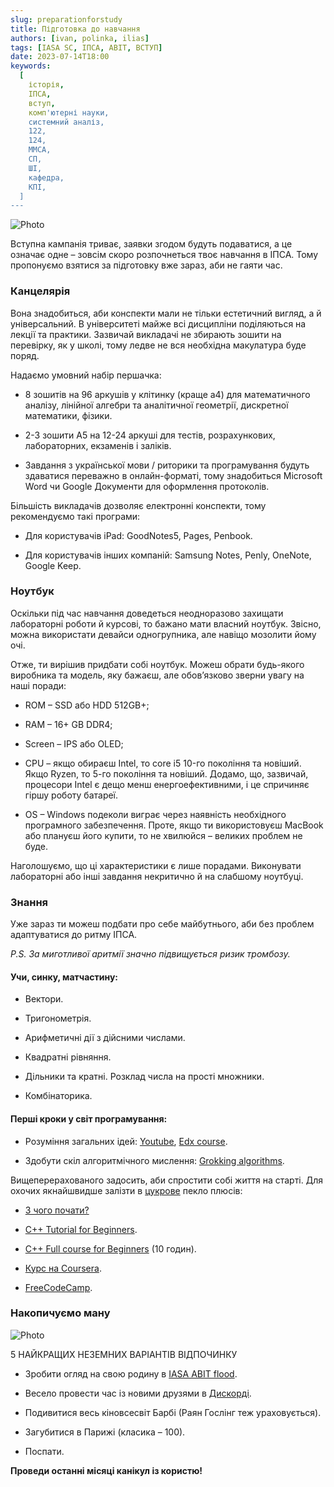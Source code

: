 ```yaml
---
slug: preparationforstudy
title: Підготовка до навчання
authors: [ivan, polinka, ilias]
tags: [IASA SC, ІПСА, ABIT, ВСТУП]
date: 2023-07-14T18:00
keywords:
  [
    історія,
    ІПСА,
    вступ,
    комп'ютерні науки,
    системний аналіз,
    122,
    124,
    ММСА,
    СП,
    ШІ,
    кафедра,
    КПІ,
  ]
---
```


![Photo](./title.png)

<!--truncate-->

Вступна кампанія триває, заявки згодом будуть подаватися, а це означає одне – зовсім скоро розпочнеться твоє навчання в ІПСА. Тому пропонуємо взятися за підготовку вже зараз, аби не гаяти час.

### Канцелярія

Вона знадобиться, аби конспекти мали не тільки естетичний вигляд, а й універсальний. В університеті майже всі дисципліни поділяються на лекції та практики. Зазвичай викладачі не збирають зошити на перевірку, як у школі, тому ледве не вся необхідна макулатура буде поряд.

Надаємо умовний набір першачка:

+ 8 зошитів на 96 аркушів у клітинку (краще а4) для  математичного аналізу, лінійної алгебри та аналітичної геометрії, дискретної математики, фізики.

+ 2-3 зошити А5 на 12-24 аркуші для тестів, розрахункових, лабораторних, екзаменів і заліків.

+ Завдання з української мови / риторики та програмування будуть здаватися переважно в онлайн-форматі, тому знадобиться Microsoft Word чи Google Документи для оформлення протоколів.

Більшість викладачів дозволяє електронні конспекти, тому рекомендуємо такі програми:

+ Для користувачів iPad: GoodNotes5, Pages, Penbook.

+ Для користувачів інших компаній: Samsung Notes, Penly, OneNote, Google Keep.

### Ноутбук

Оскільки під час навчання доведеться неодноразово захищати лабораторні роботи й курсові, то бажано мати власний ноутбук. Звісно, можна використати девайси одногрупника, але навіщо мозолити йому очі.

Отже, ти вирішив придбати собі ноутбук. Можеш обрати будь-якого виробника та модель, яку бажаєш, але обов’язково зверни увагу на наші поради:

+ ROM – SSD або HDD 512GB+;

+ RAM – 16+ GB DDR4;

+ Screen – IPS або OLED;

+ CPU – якщо обираєш Intel, то core i5 10-го покоління та новіший. Якщо Ryzen, то 5-го покоління та новіший. Додамо, що, зазвичай, процесори Intel є дещо менш енергоефективними, і це спричиняє гіршу роботу батареї.

+ OS – Windows подеколи виграє через наявність необхідного програмного забезпечення. Проте, якщо ти використовуєш MacBook або плануєш його купити, то не хвилюйся – великих проблем не буде.

Наголошуємо, що ці характеристики є лише порадами. Виконувати лабораторні або інші завдання некритично й на слабшому ноутбуці.

### Знання

Уже зараз ти можеш подбати про себе майбутнього, аби без проблем адаптуватися до ритму ІПСА.

_P.S. За миготливої аритмії значно підвищується ризик тромбозу._

#### Учи, синку, матчастину:

+ Вектори.

+ Тригонометрія.

+ Арифметичні дії з дійсними числами.

+ Квадратні рівняння.

+ Дільники та кратні. Розклад числа на прості множники.

+ Комбінаторика.

#### Перші кроки у світ програмування:

+ Розуміння загальних ідей: [Youtube](https://youtube.com/playlist?list=PLhQjrBD2T380F_inVRXMIHCqLaNUd7bN4), [Edx course](https://www.edx.org/course/introduction-computer-science-harvardx-cs50x).

+ Здобути скіл алгоритмічного мислення: [Grokking algorithms](https://edu.anarcho-copy.org/Algorithm/grokking-algorithms-illustrated-programmers-curious.pdf).

Вищеперерахованого задосить, аби спростити собі життя на старті. Для охочих якнайшвидше залізти в [цукрове](https://uk.wikipedia.org/wiki/%D0%A1%D0%B8%D0%BD%D1%82%D0%B0%D0%BA%D1%81%D0%B8%D1%87%D0%BD%D0%B8%D0%B9_%D1%86%D1%83%D0%BA%D0%BE%D1%80) пекло плюсів: 

+ [З чого почати?](https://code.visualstudio.com/docs/languages/cpp)

+ [C++ Tutorial for Beginners](https://www.youtube.com/watch?v=vLnPwxZdW4Y).

+ [C++ Full course for Beginners](https://www.youtube.com/watch?v=GQp1zzTwrIg) (10 годин).

+ [Курс на Coursera](https://www.coursera.org/programs/igor-sikorsky-kyiv-polytechnic-institute-on-coursera-1uynq/specializations/coding-for-everyone).

+ [FreeCodeCamp](https://www.freecodecamp.org/).

### Накопичуємо ману

![Photo](./gb.jpg)

5 НАЙКРАЩИХ НЕЗЕМНИХ ВАРІАНТІВ ВІДПОЧИНКУ

+ Зробити огляд на свою родину в [IASA ABIT flood](https://t.me/abitiasa_flood).

+ Весело провести час із новими друзями в [Дискорді](https://discord.gg/CQScEFRA).

+ Подивитися весь кіновсесвіт Барбі (Раян Гослінг теж ураховується).

+ Загубитися в Парижі (класика – 100).

+ Поспати.

**Проведи останні місяці канікул із користю!**

